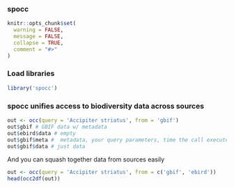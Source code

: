 ### spocc

```r
knitr::opts_chunk$set(
  warning = FALSE,
  message = FALSE,
  collapse = TRUE,
  comment = "#>"
)
```

### Load libraries

```r
library('spocc')
```

### spocc unifies access to biodiversity data across sources

```r
out <- occ(query = 'Accipiter striatus', from = 'gbif')
out$gbif # GBIF data w/ metadata
out$ebird$data # empty
out$gbif$meta #  metadata, your query parameters, time the call executed, etc.
out$gbif$data # just data
```

And you can squash together data from sources easily

```r
out <- occ(query = 'Accipiter striatus', from = c('gbif', 'ebird'))
head(occ2df(out))
```
